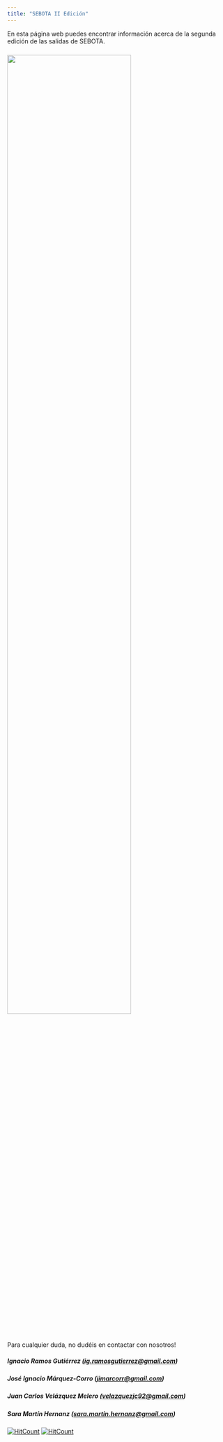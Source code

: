 ```yaml
---
title: "SEBOTA II Edición"
---
```


En esta página web puedes encontrar información acerca de la segunda edición de las salidas de SEBOTA.

### ![](pics/SEBOTA_Cazorla.png){width=75%}
Para cualquier duda, no dudéis en contactar con nosotros!

##### Ignacio Ramos Gutiérrez ([ig.ramosgutierrez\@gmail.com](mailto:ig.ramosgutierrez@gmail.com))

##### José Ignacio Márquez-Corro ([jimarcorr\@gmail.com](mailto:jimarcorr@gmail.com))

##### Juan Carlos Velázquez Melero ([velazquezjc92\@gmail.com](mailto:velazquezjc92@gmail.com))

##### Sara Martín Hernanz ([sara.martin.hernanz\@gmail.com](mailto:sara.martin.hernanz@gmail.com))






[![HitCount](https://hits.dwyl.com/se-bota/sebota-II.svg?style=flat-square)](https://hits.dwyl.com/se-bota/sebota-II)
[![HitCount](https://hits.dwyl.com/se-bota/sebota-II.svg?style=flat-square&show=unique)](https://hits.dwyl.com/se-bota/sebota-II)
